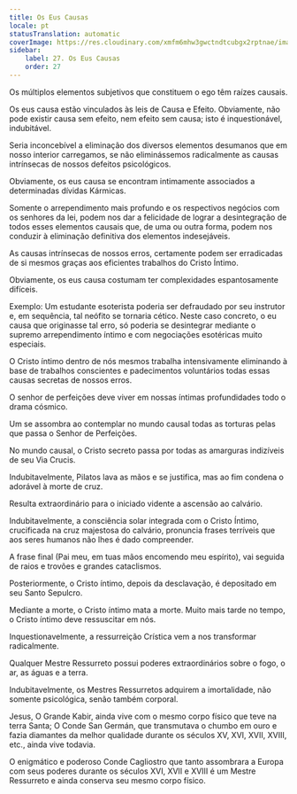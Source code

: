 ```yaml
---
title: Os Eus Causas
locale: pt
statusTranslation: automatic
coverImage: https://res.cloudinary.com/xmfm6mhw3gwctndtcubgx2rptnae/image/upload/v1741354419/small_cover_la_gran_rebelion_28716e29d2.webp
sidebar:
    label: 27. Os Eus Causas
    order: 27
---
```

Os múltiplos elementos subjetivos que constituem o ego têm raízes causais.

Os eus causa estão vinculados às leis de Causa e Efeito. Obviamente, não pode existir causa sem efeito, nem efeito sem causa; isto é inquestionável, indubitável.

Seria inconcebível a eliminação dos diversos elementos desumanos que em nosso interior carregamos, se não eliminássemos radicalmente as causas intrínsecas de nossos defeitos psicológicos.

Obviamente, os eus causa se encontram intimamente associados a determinadas dívidas Kármicas.

Somente o arrependimento mais profundo e os respectivos negócios com os senhores da lei, podem nos dar a felicidade de lograr a desintegração de todos esses elementos causais que, de uma ou outra forma, podem nos conduzir à eliminação definitiva dos elementos indesejáveis.

As causas intrínsecas de nossos erros, certamente podem ser erradicadas de si mesmos graças aos eficientes trabalhos do Cristo Íntimo.

Obviamente, os eus causa costumam ter complexidades espantosamente difíceis.

Exemplo: Um estudante esoterista poderia ser defraudado por seu instrutor e, em sequência, tal neófito se tornaria cético. Neste caso concreto, o eu causa que originasse tal erro, só poderia se desintegrar mediante o supremo arrependimento íntimo e com negociações esotéricas muito especiais.

O Cristo íntimo dentro de nós mesmos trabalha intensivamente eliminando à base de trabalhos conscientes e padecimentos voluntários todas essas causas secretas de nossos erros.

O senhor de perfeições deve viver em nossas íntimas profundidades todo o drama cósmico.

Um se assombra ao contemplar no mundo causal todas as torturas pelas que passa o Senhor de Perfeições.

No mundo causal, o Cristo secreto passa por todas as amarguras indizíveis de seu Via Crucis.

Indubitavelmente, Pilatos lava as mãos e se justifica, mas ao fim condena o adorável à morte de cruz.

Resulta extraordinário para o iniciado vidente a ascensão ao calvário.

Indubitavelmente, a consciência solar integrada com o Cristo Íntimo, crucificada na cruz majestosa do calvário, pronuncia frases terríveis que aos seres humanos não lhes é dado compreender.

A frase final (Pai meu, em tuas mãos encomendo meu espírito), vai seguida de raios e trovões e grandes cataclismos.

Posteriormente, o Cristo íntimo, depois da desclavação, é depositado em seu Santo Sepulcro.

Mediante a morte, o Cristo íntimo mata a morte. Muito mais tarde no tempo, o Cristo íntimo deve ressuscitar em nós.

Inquestionavelmente, a ressurreição Crística vem a nos transformar radicalmente.

Qualquer Mestre Ressurreto possui poderes extraordinários sobre o fogo, o ar, as águas e a terra.

Indubitavelmente, os Mestres Ressurretos adquirem a imortalidade, não somente psicológica, senão também corporal.

Jesus, O Grande Kabir, ainda vive com o mesmo corpo físico que teve na terra Santa; O Conde San Germán, que transmutava o chumbo em ouro e fazia diamantes da melhor qualidade durante os séculos XV, XVI, XVII, XVIII, etc., ainda vive todavia.

O enigmático e poderoso Conde Cagliostro que tanto assombrara a Europa com seus poderes durante os séculos XVI, XVII e XVIII é um Mestre Ressurreto e ainda conserva seu mesmo corpo físico.


